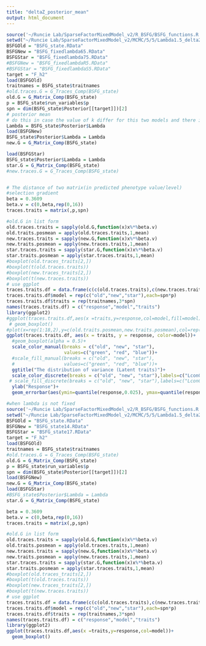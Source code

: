 ```yaml
---
title: "deltaZ_posterior_mean"
output: html_document
---
```


```r
source('~/Runcie Lab/SparseFactorMixedModel_v2/R_BSFG/BSFG_functions.R')
setwd("~/Runcie Lab/SparseFactorMixedModel_v2/MCMC/5/5/Lambda1.5_delta2shape3")
BSFGOld = "BSFG_state.RData"
BSFGNew = "BSFG_fixedlambda65.RData"
BSFGStar = "BSFG_fixedlambda75.RData"
#BSFGNew = "BSFG_fixedlambdaR5.RData"
#BSFGStar = "BSFG_fixedlambdaS5.RData"
target = "F_h2"
load(BSFGOld)
traitnames = BSFG_state$traitnames
#old.traces.G = G_Traces_Comp(BSFG_state)
old.G = G_Matrix_Comp(BSFG_state)
p = BSFG_state$run_variables$p
spn = dim(BSFG_state$Posterior[[target]])[2]
# posterior mean
# do this in case the value of k differ for this two models and there in no lambda in BSFG_state_fixed case
Lambda = BSFG_state$Posterior$Lambda
load(BSFGNew)
BSFG_state$Posterior$Lambda = Lambda
new.G = G_Matrix_Comp(BSFG_state)

load(BSFGStar)
BSFG_state$Posterior$Lambda = Lambda
star.G = G_Matrix_Comp(BSFG_state)
#new.traces.G = G_Traces_Comp(BSFG_state)


# The distance of two matrix(in predicted phenotype value/level)
#selection gradient
beta = 0.3609
beta.v = c(0,beta,rep(0,16))
traces.traits = matrix(,p,spn)

#old.G in list form
old.traces.traits = sapply(old.G,function(x)x%*%beta.v)
old.traits.posmean = apply(old.traces.traits,1,mean)
new.traces.traits = sapply(new.G,function(x)x%*%beta.v)
new.traits.posmean = apply(new.traces.traits,1,mean)
star.traces.traits = sapply(star.G,function(x)x%*%beta.v)
star.traits.posmean = apply(star.traces.traits,1,mean)
#boxplot(old.traces_traits[2,])
#boxplot(t(old.traces.traits))
#boxplot(new.traces_traits[2,])
#boxplot(t(new.traces.traits))
# use ggplot 
traces.traits.df = data.frame(c(c(old.traces.traits),c(new.traces.traits),c(star.traces.traits)))
traces.traits.df$model = rep(c("old","new","star"),each=spn*p)
traces.traits.df$traits = rep(traitnames,3*spn)
names(traces.traits.df) = c("response","model","traits")
library(ggplot2)
#ggplot(traces.traits.df,aes(x =traits,y=response,col=model,fill=model))+
 # geom_boxplot()
#plot(x=rep(1:18,2),y=c(old.traits.posmean,new.traits.posmean),col=rep(c(1,2),eac#h=18),type = "o")
ggplot(traces.traits.df, aes(x = traits, y = response, color=model))+
  #geom_boxplot(alpha = 0.5)+
  scale_color_manual(breaks = c("old", "new", "star"),
                     values=c("green", "red", "blue"))+
  #scale_fill_manual(breaks = c("old", "new", "star"),
  #                  values=c("green", "red", "blue"))+
  ggtitle("The distribution of variance (Latent traits)")+
  scale_color_discrete(breaks = c("old", "new", "star"),labels=c("LconG3", "LhighG3", "LlowG3"))+
 # scale_fill_discrete(breaks = c("old", "new", "star"),labels=c("LconG3", "LhighG3", "LlowG3"))+
  ylab("Response")+
  geom_errorbar(aes(ymin=quantile(response,0.025), ymax=quantile(response,0.975)), width=.1, position=pd)

```

```r
#when lambda is not fixed
source('~/Runcie Lab/SparseFactorMixedModel_v2/R_BSFG/BSFG_functions.R')
setwd("~/Runcie Lab/SparseFactorMixedModel_v2/MCMC/5/5/Lambda1.5_delta2shape3")
BSFGOld = "BSFG_state.RData"
BSFGNew = "BSFG_state14.RData"
BSFGStar = "BSFG_state17.RData"
target = "F_h2"
load(BSFGOld)
traitnames = BSFG_state$traitnames
#old.traces.G = G_Traces_Comp(BSFG_state)
old.G = G_Matrix_Comp(BSFG_state)
p = BSFG_state$run_variables$p
spn = dim(BSFG_state$Posterior[[target]])[2]
load(BSFGNew)
new.G = G_Matrix_Comp(BSFG_state)
load(BSFGStar)
#BSFG_state$Posterior$Lambda = Lambda
star.G = G_Matrix_Comp(BSFG_state)

beta = 0.3609
beta.v = c(0,beta,rep(0,16))
traces.traits = matrix(,p,spn)

#old.G in list form
old.traces.traits = sapply(old.G,function(x)x%*%beta.v)
old.traits.posmean = apply(old.traces.traits,1,mean)
new.traces.traits = sapply(new.G,function(x)x%*%beta.v)
new.traits.posmean = apply(new.traces.traits,1,mean)
star.traces.traits = sapply(star.G,function(x)x%*%beta.v)
star.traits.posmean = apply(star.traces.traits,1,mean)
#boxplot(old.traces_traits[2,])
#boxplot(t(old.traces.traits))
#boxplot(new.traces_traits[2,])
#boxplot(t(new.traces.traits))
# use ggplot 
traces.traits.df = data.frame(c(c(old.traces.traits),c(new.traces.traits),c(star.traces.traits)))
traces.traits.df$model = rep(c("old","new","star"),each=spn*p)
traces.traits.df$traits = rep(traitnames,3*spn)
names(traces.traits.df) = c("response","model","traits")
library(ggplot2)
ggplot(traces.traits.df,aes(x =traits,y=response,col=model))+
  geom_boxplot()
```
